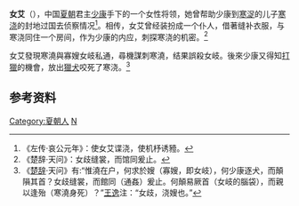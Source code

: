 '''女艾'''（{{bd|？||？||catIdx=N}}），中国[[夏朝|夏朝]]君主[[少康|少康]]手下的一个女性将领，她曾帮助少康到[[寒浞|寒浞]]的儿子[[寒浇|寒浇]]的封地过国去侦察情况<ref>《左传·哀公元年》：使女艾谍浇，使机杼诱豷。</ref>。相传，女艾曾经装扮成一个仆人，借著缝补衣服，与寒浇同住一个房间，作为少康的内应，刺探寒浇的机密。<ref>《楚辞·天问》：女歧缝裳，而馆同爰止。</ref>

女艾發現寒澆與寡嫂女岐私通，尋機謀刺寒澆，结果誤殺女岐。後來少康又得知[[打獵|打獵]]的機會，放出[[獵犬|獵犬]]咬死了寒浇。<ref>《[[楚辞|楚辞]]·天问》有:“惟澆在户，何求於嫂（寡嫂，即女岐），何少康逐犬，而顛隕其首？女歧缝裳，而館同（通姦）爰止。何顛易厥首（女岐的腦袋），而親以逢殆（寒澆身死）？”[[王逸|王逸]]注：“女歧，浇嫂也。”</ref>

==参考资料==
<references/>
[[Category:夏朝人|Category:夏朝人]]
[[Category:中國女性軍事人物|N]]